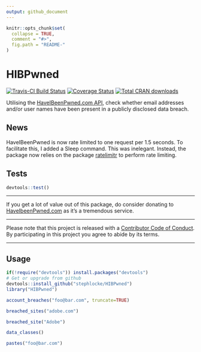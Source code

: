 ---
output: github_document
---

<!-- README.md is generated from README.Rmd. Please edit that file -->

```{r, echo = FALSE}
knitr::opts_chunk$set(
  collapse = TRUE,
  comment = "#>",
  fig.path = "README-"
)
```
# HIBPwned
[![Travis-CI Build Status](https://travis-ci.org/stephlocke/HIBPwned.svg?branch=master)](https://travis-ci.org/stephlocke/HIBPwned)
[![Coverage Status](https://coveralls.io/repos/github/stephlocke/HIBPwned/badge.svg?branch=master)](https://coveralls.io/github/stephlocke/HIBPwned?branch=master)
[![Total CRAN downloads](http://cranlogs.r-pkg.org/badges/grand-total/HIBPwned)](http://cranlogs.r-pkg.org/badges/grand-total/HIBPwned)

Utilising the [HaveIBeenPwned.com API](https://haveibeenpwned.com/API/v2), check whether email addresses and/or user names have been present in a publicly disclosed data breach.

## News
HaveIBeenPwned is now rate limited to one request per 1.5 seconds. To facilitate this, I added a Sleep command. This was inelegant. Instead, the package now relies on the package [ratelimitr](https://github.com/tarakc02/ratelimitr) to perform rate limiting.

## Tests
```{r}
devtools::test()
```

----

If you get a lot of value out of this package, do consider donating to [HaveIbeenPwned.com](https://haveibeenpwned.com/Donate) as it's a tremendous service.

----

Please note that this project is released with a [Contributor Code of Conduct](CONDUCT.md). By participating in this project you agree to abide by its terms.

----

## Usage

```{r, results='hide', message=FALSE, warning=FALSE}
if(!require("devtools")) install.packages("devtools")
# Get or upgrade from github
devtools::install_github("stephlocke/HIBPwned")
library("HIBPwned")
```

```{r}
account_breaches("foo@bar.com", truncate=TRUE)
```

```{r}
breached_sites("adobe.com")
```

```{r}
breached_site("Adobe")
```

```{r}
data_classes()
```

```{r}
pastes("foo@bar.com")
```


